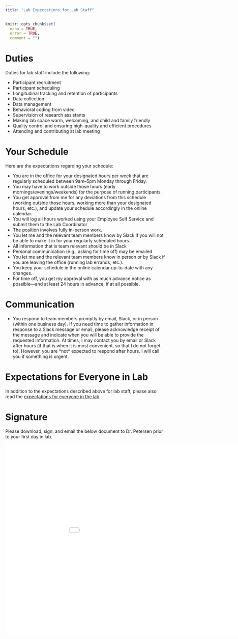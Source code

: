```yaml
---
title: "Lab Expectations for Lab Staff"
---
```


```r
knitr::opts_chunk$set(
  echo = TRUE,
  error = TRUE,
  comment = "")
```

# Duties {#duties}

Duties for lab staff include the following:

- Participant recruitment
- Participant scheduling
- Longitudinal tracking and retention of participants
- Data collection
- Data management
- Behavioral coding from video
- Supervision of research assistants
- Making lab space warm, welcoming, and child and family friendly
- Quality control and ensuring high-quality and efficient procedures
- Attending and contributing at lab meeting

# Your Schedule {#schedule}

Here are the expectations regarding your schedule:

- You are in the office for your designated hours per week that are regularly scheduled between 9am–5pm Monday through Friday.
- You may have to work outside those hours (early mornings/evenings/weekends) for the purpose of running participants.
- You get approval from me for any deviations from this schedule (working outside those hours, working more than your designated hours, etc.), and update your schedule accordingly in the online calendar.
- You will log all hours worked using your Employee Self Service and submit them to the Lab Coordinator
- The position involves fully in-person work.
- You let me and the relevant team members know by Slack if you will not be able to make it in for your regularly scheduled hours.
- All information that is team relevant should be in Slack
- Personal communication (e.g., asking for time off) may be emailed
- You let me and the relevant team members know in person or by Slack if you are leaving the office (running lab errands, etc.).
- You keep your schedule in the online calendar up-to-date with any changes.
- For time off, you get my approval with as much advance notice as possible—and at least 24 hours in advance, if at all possible.

# Communication {#communication}

- You respond to team members promptly by email, Slack, or in person (within one business day).
If you need time to gather information in response to a Slack message or email, please acknowledge receipt of the message and indicate when you will be able to provide the requested information.
At times, I may contact you by email or Slack after hours (if that is when it is most convenient, so that I do not forget to).
However, you are \*not\* expected to respond after hours.
I will call you if something is urgent.

# Expectations for Everyone in Lab {#expectationsForEveryone}

In addition to the expectations described above for lab staff, please also read the [expectations for everyone in the lab](expectations-everyone.html).

# Signature {#signature}

Please download, sign, and email the below document to Dr. Petersen prior to your first day in lab.

<embed src="Files/signature_page.pdf" width="1000" height="600">
